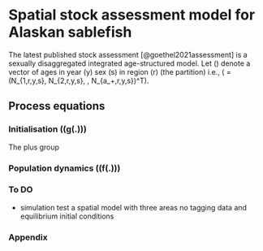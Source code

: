 # Spatial stock assessment model for Alaskan sablefish {#spatialmodeldescription}
The latest published stock assessment [@goethel2021assessment] is a sexually disaggregated integrated age-structured model. Let \(\boldsymbol{N_{r,y,s}}\) denote a vector of ages in year \(y\) sex \(s\) in region \(r\) (the partition) i.e., \(\boldsymbol{N_{r,y,s}} = (N_{1,r,y,s}, N_{2,r,y,s}, \dots, N_{a_+,r,y,s})^T\). 


## Process equations {#spatialmodelequations}


### Initialisation \left(\(g\left(.\right)\)\right) {-}

\begin{align*}
N_{a,r,1,s} = 
\begin{cases}
R_r 0.5, & a = a_1\\
N_{a - 1,r,1,s} \exp\bigg( - (M + F_{hist} * S^{LL}_{a,1})\bigg), & a_0 < a < a_+\\
\exp( \mu_r) \exp-( a - 1) ( M + F_{hist} * S^{LL}_{a - 1,1})(1 - \exp( M + F_{hist}* S^{LL}_{a - 1,1}))^{-1}, &  a = a_+
\end{cases}
\end{align*}
The plus group

### Population dynamics \left(\(f\left(.\right)\)\right) {-}



### To DO {-}

- simulation test a spatial model with three areas no tagging data and equilibrium initial conditions

### Appendix {-}


